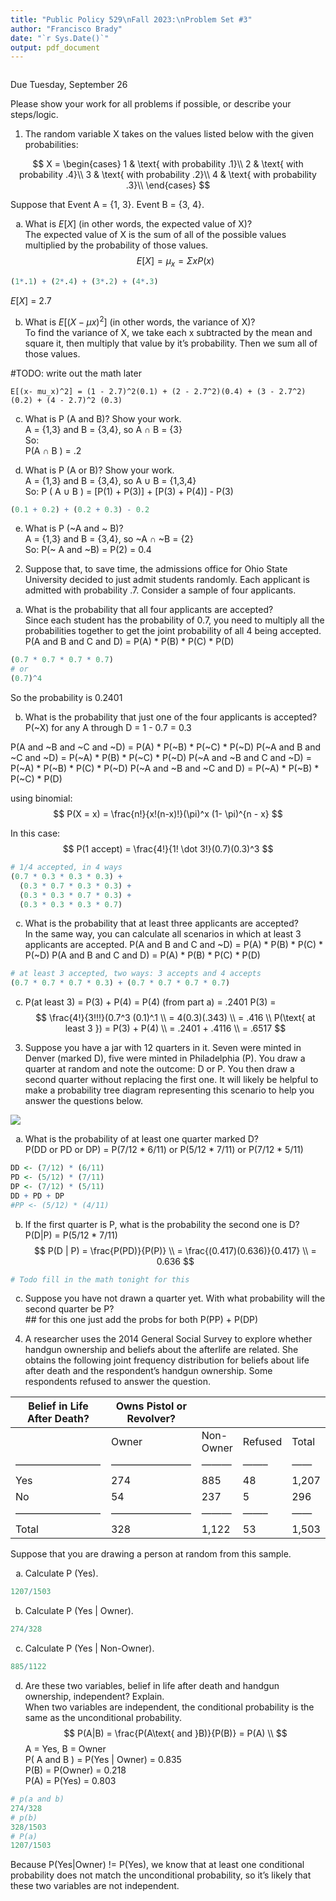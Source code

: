```yaml
---
title: "Public Policy 529\nFall 2023:\nProblem Set #3"
author: "Francisco Brady"
date: "`r Sys.Date()`"
output: pdf_document
---
```


```r
```
Due Tuesday, September 26  

Please show your work for all problems if possible, or describe your steps/logic.  

1. The random variable X takes on the values listed below with the given probabilities:  

$$
X = 
\begin{cases}
1 & \text{ with probability .1}\\
2 & \text{ with probability .4}\\
3 & \text{ with probability .2}\\
4 & \text{ with probability .3}\\
\end{cases}
$$
  
Suppose that Event A = {1, 3}. Event B = {3, 4}.  

(a) What is $E[X]$ (in other words, the expected value of X)?  
The expected value of X is the sum of all of the possible values multiplied by the probability of those values. 
$$
E[X] = \mu_x = \Sigma xP(x)
$$
```r
(1*.1) + (2*.4) + (3*.2) + (4*.3)
```
  $E[X]$ = 2.7  

(b) What is $E[(X - \mu x)^2]$ (in other words, the variance of X)?  
To find the variance of X, we take each x subtracted by the mean and square it, then multiply that value by it's probability. Then we sum all of those values. 

#TODO: write out the math later 
```
E[(x- mu_x)^2] = (1 - 2.7)^2(0.1) + (2 - 2.7^2)(0.4) + (3 - 2.7^2) (0.2) + (4 - 2.7)^2 (0.3)
```

(c) What is P (A and B)? Show your work.  
A = {1,3} and B = {3,4},  so A $\cap$ B = {3}  
So:  
P(A $\cap$ B ) = .2  

(d) What is P (A or B)? Show your work.  
A = {1,3} and B = {3,4}, so A $\cup$ B = {1,3,4}  
So: 
P ( A $\cup$ B ) = [P(1) + P(3)] + [P(3) + P(4)] - P(3)  

```r
(0.1 + 0.2) + (0.2 + 0.3) - 0.2
```


(e) What is P (~A and ~ B)?  
A = {1,3} and B = {3,4}, so ~A $\cap$ ~B = {2}  
So: P(~ A and ~B) = P(2) = 0.4  

2. Suppose that, to save time, the admissions office for Ohio State University decided to just admit students randomly. Each applicant is admitted with probability .7. Consider a sample of four applicants.  

(a) What is the probability that all four applicants are accepted?  
Since each student has the probability of 0.7, you need to multiply all the probabilities together to get the joint probability of all 4 being accepted.
P(A and B and C and D) = P(A) * P(B) * P(C) * P(D)
```r
(0.7 * 0.7 * 0.7 * 0.7)
# or 
(0.7)^4
```
So the probability is 0.2401  

(b) What is the probability that just one of the four applicants is accepted?  
P(~X) for any A through D = 1 - 0.7 = 0.3 

P(A and ~B and ~C and ~D) = P(A) * P(~B) * P(~C) * P(~D)
P(~A and B and ~C and ~D) = P(~A) * P(B) * P(~C) * P(~D)
P(~A and ~B and C and ~D) = P(~A) * P(~B) * P(C) * P(~D)
P(~A and ~B and ~C and D) = P(~A) * P(~B) * P(~C) * P(D)

using binomial: 
$$
P(X = x) =   \frac{n!}{x!(n-x)!}(\pi)^x (1- \pi)^{n - x}
$$

In this case:  
$$
P(1 accept) = \frac{4!}{1! \dot 3!}(0.7)(0.3)^3
$$
```r
# 1/4 accepted, in 4 ways
(0.7 * 0.3 * 0.3 * 0.3) + 
  (0.3 * 0.7 * 0.3 * 0.3) + 
  (0.3 * 0.3 * 0.7 * 0.3) + 
  (0.3 * 0.3 * 0.3 * 0.7) 
```


(c) What is the probability that at least three applicants are accepted?  
In the same way, you can calculate all scenarios in which at least 3 applicants are accepted. 
P(A and B and C and ~D) = P(A) * P(B) * P(C) * P(~D)
P(A and B and C and D) = P(A) * P(B) * P(C) * P(D)

```r
# at least 3 accepted, two ways: 3 accepts and 4 accepts 
(0.7 * 0.7 * 0.7 * 0.3) + (0.7 * 0.7 * 0.7 * 0.7)
```
c) P(at least 3) = P(3) + P(4) 
= P(4) (from part a) = .2401 
P(3) = 
$$
\frac{4!}{3!!!}(0.7^3 (0.1)^.1 \\
= 4(0.3)(.343)  \\
= .416 \\
P(\text{ at least 3 }) = P(3) + P(4) \\
= .2401 + .4116  \\
= .6517
$$

3. Suppose you have a jar with 12 quarters in it. Seven were minted in Denver (marked D), five were minted in Philadelphia (P). You draw a quarter at random and note the outcome: D or P. You then draw a second quarter without replacing the first one. It will likely be helpful to make a probability tree diagram representing this scenario to
help you answer the questions below.  

![](prob_tree.png)

(a) What is the probability of at least one quarter marked D?  
P(DD or PD or DP) = P(7/12 * 6/11) or P(5/12 * 7/11) or P(7/12 * 5/11)  
```r
DD <- (7/12) * (6/11)
PD <- (5/12) * (7/11)  
DP <- (7/12) * (5/11)
DD + PD + DP
#PP <- (5/12) * (4/11)
```

(b) If the first quarter is P, what is the probability the second one is D?  
P(D|P) = P(5/12 * 7/11)  
$$
P(D | P) = \frac{P(PD)}{P(P)} \\
=  \frac{(0.417)(0.636)}{0.417} \\
= 0.636
$$

```r
# Todo fill in the math tonight for this 
```
  
(c) Suppose you have not drawn a quarter yet. With what probability will the second quarter be P?  
## for this one just add the probs for both P(PP) + P(DP) 



4. A researcher uses the 2014 General Social Survey to explore whether handgun ownership and beliefs about the afterlife are related. She obtains the following joint frequency distribution for beliefs about life after death and the respondent's handgun ownership. Some respondents refused to answer the question.  

| Belief in Life After Death? | Owns Pistol or Revolver?  |          |         |       |
|---------------------------|-------------------------|----------|---------|-------|
|                           | Owner                   | Non-Owner | Refused | Total |
|-------------------------- |------------------------ |--------- |-------- |------ |
| Yes                       | 274                        | 885         | 48         | 1,207       |
| No                        | 54                         | 237          | 5         | 296       |
|-------------------------- |------------------------ |--------- |-------- |------ |
| Total                     | 328                         | 1,122          | 53         | 1,503       |

Suppose that you are drawing a person at random from this sample.  

(a) Calculate P (Yes).  
```r
1207/1503
```
  
(b) Calculate P (Yes | Owner).  
```r
274/328
```
  
(c) Calculate P (Yes | Non-Owner).  
```r
885/1122
```
  
(d) Are these two variables, belief in life after death and handgun ownership, independent? Explain.  
When two variables are independent, the conditional probability is the same as the unconditional probability.  
$$
P(A|B) = \frac{P(A\text{ and }B)}{P(B)} = P(A) \\
$$
A = Yes, B = Owner  
P( A and B ) = P(Yes | Owner) = 0.835  
P(B) = P(Owner) = 0.218  
P(A) = P(Yes) = 0.803
```r
# p(a and b)
274/328
# p(b)
328/1503
# P(a)
1207/1503
```
Because P(Yes|Owner) != P(Yes), we know that at least one conditional probability does not match the unconditional probability, so it's likely that these two variables are not independent. 